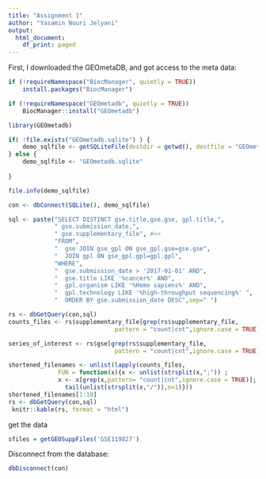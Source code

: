 ```yaml
---
title: "Assignment 1"
author: "Yasamin Nouri Jelyani"
output:
  html_document:
    df_print: paged
---
```


First, I downloaded the GEOmetaDB, and got access to the meta data:
```r
if (!requireNamespace("BiocManager", quietly = TRUE))
    install.packages("BiocManager")

if (!requireNamespace("GEOmetadb", quietly = TRUE))
    BiocManager::install("GEOmetadb")

library(GEOmetadb)

if( !file.exists("GEOmetadb.sqlite") ) {
    demo_sqlfile <- getSQLiteFile(destdir = getwd(), destfile = "GEOmetadb.sqlite.gz", type = "demo")
} else {
    demo_sqlfile <- "GEOmetadb.sqlite"
    
}

file.info(demo_sqlfile)

con <- dbConnect(SQLite(), demo_sqlfile)

```



```r
sql <- paste("SELECT DISTINCT gse.title,gse.gse, gpl.title,",
             " gse.submission_date,",
             " gse.supplementary_file", #<<
             "FROM",
             "  gse JOIN gse_gpl ON gse_gpl.gse=gse.gse",
             "  JOIN gpl ON gse_gpl.gpl=gpl.gpl",
             "WHERE",
             "  gse.submission_date > '2017-01-01' AND",
             "  gse.title LIKE '%cancer%' AND", 
             "  gpl.organism LIKE '%Homo sapiens%' AND",
             "  gpl.technology LIKE '%high-throughput sequencing%' ",
             "  ORDER BY gse.submission_date DESC",sep=" ")

rs <- dbGetQuery(con,sql)
counts_files <- rs$supplementary_file[grep(rs$supplementary_file,
                              pattern = "count|cnt",ignore.case = TRUE)]

series_of_interest <- rs$gse[grep(rs$supplementary_file,
                              pattern = "count|cnt",ignore.case = TRUE)]

shortened_filenames <- unlist(lapply(counts_files,
              FUN = function(x){x <- unlist(strsplit(x,";")) ;
              x <- x[grep(x,pattern= "count|cnt",ignore.case = TRUE)];
                tail(unlist(strsplit(x,"/")),n=1)}))
shortened_filenames[1:10]
rs <- dbGetQuery(con,sql)
 knitr::kable(rs, format = "html")

```

get the data
```r
sfiles = getGEOSuppFiles('GSE119827')
```


Disconnect from the database:
```r

dbDisconnect(con)

```

